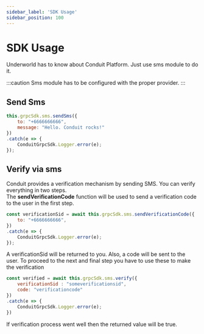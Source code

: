 ```yaml
---
sidebar_label: 'SDK Usage'
sidebar_position: 100
---
```


# SDK Usage

Underworld has to know about Conduit Platform. Just use sms module to do it.

:::caution
Sms module has to be configured with the proper provider.
:::

## Send Sms

```jsx title="Send sms"
this.grpcSdk.sms.sendSms({
    to: "+6666666666",
    message: "Hello. Conduit rocks!"
})
.catch(e => {
    ConduitGrpcSdk.Logger.error(e);
});
```

## Verify via sms

Conduit provides a verification mechanism by sending SMS. You can verify everything in two steps. <br/>
The **sendVerificationCode** function will be used to send a verification code to the user in the first step.

```jsx title="Send verification code"
const verificationSid = await this.grpcSdk.sms.sendVerificationCode({
    to: "+6666666666",
})
.catch(e => {
    ConduitGrpcSdk.Logger.error(e);
});
```

A verificationSid will be returned to you. Also, a code will be sent to the user.
To proceed to the next and final step you have to use these to make the verification

```jsx title="Verify"
const verified = await this.grpcSdk.sms.verify({
    verificationSid : "someverificationsid",
    code: "verificationcode"
})
.catch(e => {
    ConduitGrpcSdk.Logger.error(e);
})
```

If verification process went well then the returned value will be true.